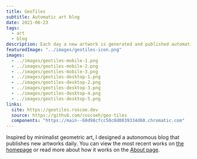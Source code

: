 ```yaml
---
title: GeoTiles
subtitle: Automatic art blog
date: 2021-06-23
tags:
  - art
  - blog
description: Each day a new artwork is generated and published automatically.
featuredImage: "../images/geotiles-icon.png"
images:
  - ../images/geotiles-mobile-1.png
  - ../images/geotiles-mobile-2.png
  - ../images/geotiles-mobile-3.png
  - ../images/geotiles-desktop-1.png
  - ../images/geotiles-desktop-2.png
  - ../images/geotiles-desktop-3.png
  - ../images/geotiles-desktop-4.png
  - ../images/geotiles-desktop-5.png
links:
  site: https://geotiles.roscoe.dev
  source: https://github.com/roscoeh/geo-tiles
  components: "https://main--60d98cfcc50c0d0039334d60.chromatic.com"
---
```


Inspired by minimalist geometric art, I designed a autonomous blog that publishes new artworks daily.
You can view the most recent works on [the homepage](https://geotiles.roscoe.dev) or read more about how it works on the [About page](https://geotiles.roscoe.dev/about).
